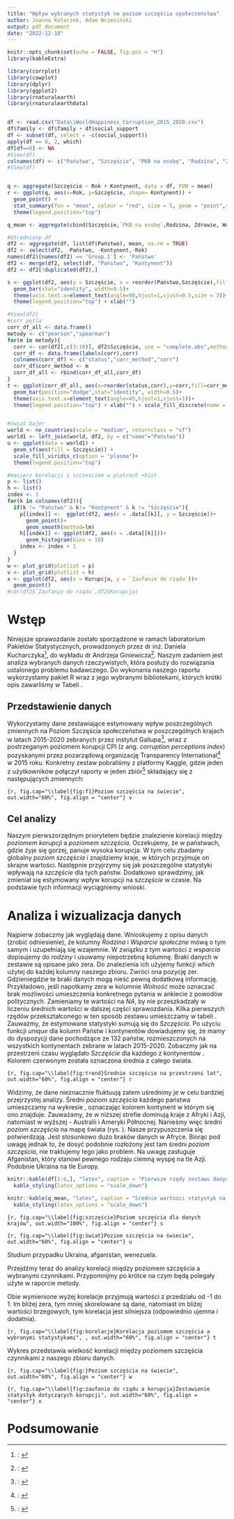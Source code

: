 ---
title: "Wpływ wybranych statystyk na poziom szczęścia społeczeństwa"
author: Joanna Kołaczek, Adam Wrzesiński
output: pdf_document
date: "2022-12-18"
---
\renewcommand{\contentsname}{Spis treści}
\renewcommand{\figurename}{Wykres}
\renewcommand{\tablename}{Tabela}

```{r setup, include=FALSE}
knitr::opts_chunk$set(echo = FALSE, fig.pos = "H")
library(kableExtra)
```

```{r echo=FALSE, warning=FALSE, include=FALSE}

library(corrplot)
library(cowplot)
library(dplyr)
library(ggplot2)
library(rnaturalearth)
library(rnaturalearthdata)


df <- read.csv("Data\\WorldHappiness_Corruption_2015_2020.csv")
df$family <- df$family + df$social_support  
df <- subset(df, select = -c(social_support))
apply(df == 0, 2, which)
df[df==0] <- NA
#View(df)
colnames(df) <- c("Państwo", "Szczęście", "PKB na osobę", "Rodzina", "Zdrowie", "Wolność", "Szczodrość", "Zaufanie do rządu","Dystopia", "Kontynent","Rok", "Korupcja")
#View(df)


q <- aggregate(Szczęście ~ Rok + Kontynent, data = df, FUN = mean)
r <- ggplot(q, aes(x=Rok, y=Szczęście, shape= Kontynent)) +
  geom_point() +
  stat_summary(fun = "mean", colour = "red", size = 5, geom = "point",shape = "o") +
  theme(legend.position="top")

q_mean <- aggregate(cbind(Szczęście,`PKB na osobę`,Rodzina, Zdrowie, Wolność, Szczodrość, `Zaufanie do rządu`, Dystopia, Korupcja) ~ Kontynent, data = df, FUN = mean)

#Uśredniony df
df2 <- aggregate(df, list(df$Państwo), mean, na.rm = TRUE)
df2 <- select(df2, -Państwo, -Kontynent,-Rok)
names(df2)[names(df2) == 'Group.1'] <- 'Państwo'
df2 <- merge(df2, select(df, "Państwo", "Kontynent"))
df2 <- df2[!duplicated(df2),]

s <- ggplot(df2, aes(y = Szczęście, x = reorder(Państwo,Szczęście),fill=Kontynent))+
  geom_bar(stat="identity", width=0.5)+
  theme(axis.text.x=element_text(angle=90,hjust=1,vjust=0.5,size = 3))+
  theme(legend.position="top") + xlab("")

#View(df2)
#corr pętla
corr_df_all <- data.frame()
metody <- c("pearson","spearman")
for(m in metody){
  corr <- cor(df2[,c(3:10)], df2$Szczęście, use = "complete.obs",method = m)
  corr_df <- data.frame(labels(corr),corr)
  colnames(corr_df) <- c("status","corr_method","corr")
  corr_df$corr_method <- m
  corr_df_all <- rbind(corr_df_all,corr_df)
}
t <- ggplot(corr_df_all, aes(x=reorder(status,corr),y=corr,fill=corr_method)) +
  geom_bar(position="dodge",stat="identity", width=0.5)+
  theme(axis.text.x=element_text(angle=45,hjust=1,vjust=1))+
  theme(legend.position="top") + xlab("") + scale_fill_discrete(name = "Metoda korelacji") +ylab("korelacja")


#świat bajer
world <- ne_countries(scale = "medium", returnclass = "sf")
world1 <- left_join(world, df2, by = c("name"="Państwo"))
u <- ggplot(data = world1) +
  geom_sf(aes(fill = Szczęście)) +
  scale_fill_viridis_c(option = "plasma")+
  theme(legend.position="top")

#macierz korelacji z szczesciem w plotrach +hist
p <- list()
h <- list()
index <- 1
for(k in colnames(df2)){
  if(k != "Państwo" & k!= "Kontynent" & k != "Szczęście"){
    p[[index]] <-  ggplot(df2, aes(x = .data[[k]], y = Szczęście))+ 
      geom_point()+
      geom_smooth(method=lm)
    h[[index]] <- ggplot(df2, aes(x = .data[[k]]))+
      geom_histogram(bins = 10)
    index <- index + 1
  }
}
w <- plot_grid(plotlist = p)
v <- plot_grid(plotlist = h)
x <- ggplot(df2, aes(x = Korupcja, y = `Zaufanie do rządu`))+ 
  geom_point()
#cor(df2$`Zaufanie do rządu`,df2$Korupcja)
```

\newpage

\tableofcontents

\newpage

# Wstęp

Niniejsze sprawozdanie zostało sporządzone w ramach laboratorium Pakietów Statystycznych, prowadzonych przez dr inż. Daniela Kucharczyka[^1], do wykładu dr Andrzeja Giniewicza[^2]. Naszym zadaniem jest analiza wybranych danych rzeczywistych, która posłuży do rozwiązania ustalonego problemu badawczego.
Do wykonania naszego raportu wykorzystamy pakiet R wraz z jego wybranymi bibliotekami, których krótki opis zawarliśmy w Tabeli \ref{tab:pakiety}.

\begin{center}
```{r}

nazwa <- c("corrplot",
           "cowplot",
           "dplyr",
           "ggplot2",
           "rnaturalearth",
           "rnaturalearthdata")
opis <- c("Wizualizacja korelacji między zmiennymi w postaci macierzy korelacji lub wykresu słupkowego.", 
                  "Łatwiejsze komponowanie wielu wykresów na jednym rysunku.",  
                  "Wykonywanie prostych i wydajnych operacji na tabelach danych.",
                  "Tworzenie estetycznych i profesjonalnych wykresów i wizualizacji danych.", 
                  "Pobiera i przetwarza dane o kształcie i granicach krajów oraz innych obszarów geograficznych na całym świecie.",  
                  "Dostarcza dodatkowo wiele innych danych geograficznych.")

Packages <- data.frame(nazwa, opis)
knitr::kable(Packages,"latex", align = c("c", "c"), caption = "Biblioteki używane w raporcie", label = "pakiety") %>%
  kable_styling(latex_options=c("hold_position", "scale_down"))
```
\end{center}
## Przedstawienie danych

Wykorzystamy dane zestawiające estymowany wpływ poszczególnych zmiennych na Poziom Szczęścia społeczeństwa w poszczególnych krajach w latach 2015-2020 zebranych przez instytut Gallupa[^3], wraz z postrzeganym poziomem korupcji CPI (z ang. _corruption perceptions index_) pozyskanymi przez pozarządową organizację Transparency International[^4] w 2015 roku. Konkretny zestaw pobraliśmy z platformy Kaggle, gdzie jeden z użytkowników połączył raporty w jeden zbiór[^5] składający się z następujących zmiennych:

\begin{itemize}
\item \textbf{Poziom szczęścia} - średnia odpowiedzi na pytanie dotyczące oceny życia,
\item \textbf{Państwo} - nazwa państwa do którego odnoszą się pozostałe dane,
\item \textbf{Kontynent} - kontynent na którym znajduje się dane państwo,
\item \textbf{Rok} - rok z którego pochodzą zebrane dane,
\item \textbf{PKB na osobę} - zakres, w jakim PKB na mieszkańca przyczynia się do obliczenia poziomu szczęścia. Jest to stosunek wartości PKB w cenach bieżących do liczby ludności danego obszaru,
\item \textbf{Rodzina} -stopień, w jakim rodzina przyczynia się do obliczenia poziomu szczęścia. Jest to średnia odpowiedzi w danym kraju, na pytanie GWP ,,Czy będąc w potrzebie, możesz zawsze liczyć na krewnych bądź przyjaciół?'',
\item \textbf{Zdrowie} -stopień, w jakim oczekiwana długość życia przyczynia się do obliczenia poziomu szczęścia. Estymowana długość życia, obliczana na podstawie danych Światowej Organizacji Zdrowia,
\item \textbf{Wolność} -stopień, w jakim wolność przyczynia się do obliczenia poziomu szczęścia. Uśredniona odpowiedź na pytanie GWP ,,Czy jesteś usatysfakcjonowany z poziomu wolności wyboru, do tego co chcesz robić w swoim życiu?'',
\item \textbf{Szczodrość} -stopień, w jakim szczodrość przyczynia się do obliczenia poziomu szczęścia. Równa residuum z regresji średniej krajowej odpowiedzi na pytanie ,,Czy w ostatnim miesiącu przekazałeś pieniądze na cele charytatywne?''. Przeliczony w stosunku do PKB na osobę,
\item \textbf{Zaufanie do rządu} - stopień, w jakim zaufanie do rządu przyczynia się do obliczenia poziomu szczęścia. Wnioskowany na podstawie odpowiedzi na pytania ,,Czy korupcja jest rozpowszechniona w rządzie?'' oraz ,,Czy korupcja jest rozpowszechniona w przedsiębiorstwach?''. W przypadku braku danych dotyczących korupcji w rządzie, jako ogólną miarę postrzegania korupcji stosuje się percepcję korupcji w biznesie.
\item \textbf{Korupcja} - Postrzegany poziom korupcji w państwie. Im wyższa punktacja, tym niższa korupcja.
\end{itemize}

```{r, fig.cap="\\label{fig:f1}Poziom szczęścia na świecie", out.width="60%", fig.align = "center"}
v
```

## Cel analizy

Naszym pierwszorzędnym priorytetem będzie znalezienie korelacji między _poziomem korupcji_ a _poziomem szczęścia_. Oczekujemy, że w państwach, gdzie żyje się gorzej, panuje wysoka korupcja. W tym celu zbadamy globalny _poziom szczęścia_ i znajdziemy kraje, w których przyjmuje on skrajne wartości. Następnie przyjrzymy się jak poszczególne statystyki wpływają na _szczęście_ dla tych państw. Dodatkowo sprawdzimy, jak zmieniał się estymowany wpływ korupcji na _szczęście_ w czasie.
Na podstawie tych informacji wyciągniemy wnioski.

[^1]:: \href{http://prac.im.pwr.edu.pl/~giniew/doku.php}{http://prac.im.pwr.edu.pl/~giniew/doku.php}
[^2]:: \href{http://prac.im.pwr.edu.pl/~kucharczyk/}{https://dkucharc.github.io/academic/}
[^3]:: \href{https://worldhappiness.report/archive/}{https://worldhappiness.report/archive/}
[^4]:: \href{https://www.transparency.org/en/cpi/2021}{https://www.transparency.org/en/cpi/2021}
[^5]:: \href{https://www.kaggle.com/datasets/eliasturk/world-happiness-based-on-cpi-20152020}{https://www.kaggle.com/datasets/eliasturk/world-happiness-based-on-cpi-20152020}

\newpage

# Analiza i wizualizacja danych

Najpierw zobaczmy jak wyglądają dane. Wnioskujemy z opisu danych (zrobić odniesienie), że kolumny _Rodzina_ i _Wsparcie społeczne_ mówą o tym samym i uzupełniają się wzajemnie. W związku z tym wartości z _wsparcia_ dopisujemy do _rodziny_ i usuwamy niepotrzebną kolumnę. Braki danych w zestawie są opisane jako zera. Do znalezienia ich użyjemy funkcji _which_ użytej do każdej kolumny naszego zbioru. Zwróci ona pozycję zer. Gdzieniegdzie te braki danych mogą nieść pewną dodatkową informację. Przykładowo, jeśli napotkamy zera w kolumnie *Wolność* może oznaczać brak możliwości umieszczenia konkretnego pytania w ankiecie z powodów politycznych. Zamieniamy te wartości na *NA*, by nie przeszkadzały w liczeniu średnich wartości w dalszej części sprawozdania. Kilka pierwszych rzędów przekształconego w ten sposób zestawu umieszczamy w tabeli \ref{tab:head}. Zauważmy, że estymowane statystyki sumują się do *Szczęścia*. Po użyciu funkcji *unique* dla kolumn Państw i kontynentów dowiadujemy się, że mamy do dyspozycji dane pochodzące ze 132 państw, rozmieszczonych na wszystkich kontynentach zebrane w latach 2015-2020. Zobaczmy jak na przestrzeni czasu wyglądało *Szczęście* dla każdego z kontynentów \ref{fig:trend}. Kolorem czerwonym została oznaczona średnia z całego świata.

```{r, fig.cap="\\label{fig:trend}Średnie szczęście na przestrzeni lat", out.width="60%", fig.align = "center"}
r
```




Widzimy, że dane nieznacznie fluktuują zatem uśrednimy je w celu bardziej przejrzystej analizy. Średni _poziom szczęścia_ każdego państwa umieszczamy na wykresie \ref{fig:szczęście}, oznaczając kolorem kontynent w którym się ono znajduje.
Zauważamy, że w niższej strefie dominują kraje z Afryki i Azji, natomiast w wyższej - Australii i Ameryki Północnej. Nanieśmy więc średni _poziom szczęścia_ na mapę świata (rys. \ref{fig:świat}). Nasze przypuszczenia się potwierdzają. Jest stosunkowo dużo braków danych w Afryce. Biorąc pod uwagę jednak to, że dosyć podobnie rozłożony jest tam średni _poziom szczęścia_, nie traktujemy tego jako problem. Na uwagę zasługuje Afganistan, który stanowi pewnego rodzaju ciemną wyspę na tle Azji. Podobnie Ukraina na tle Europy.


```{r, echo=FALSE, warning=FALSE}
knitr::kable(df[1:6,], "latex", caption = "Pierwsze rzędy zestawu danych", label = "head") %>% 
  kable_styling(latex_options = "scale_down")
```

```{r, echo=FALSE, warning=FALSE}
knitr::kable(q_mean, "latex", caption = "Średnie wartości statystyk na kontynentach", label = "meany") %>% 
  kable_styling(latex_options = "scale_down")
```

```{r, fig.cap="\\label{fig:szczęście}Poziom szczęścia dla danych krajów", out.width="100%", fig.align = "center"}
s
```


```{r, fig.cap="\\label{fig:świat}Poziom szczęścia na świecie", out.width="60%", fig.align = "center"}
u
```

Studium przypadku Ukraina, afganistan, wenezuela.


Przejdźmy teraz do analizy korelacji między poziomem szczęścia a wybranymi czynnikami. Przypomnijmy po krótce na czym będą polegały użyte w raporcie metody.
\begin{itemize}
\item {Korelacja Pearsona} mierzy stopień zależności liniowej pomiędzy dwoma zmiennymi.
\item {Korelacja Spearmana} mierzy stopień korelacji pomiędzy dwoma zmiennymi na podstawie ich pozycji w rankingu. Może być obliczana dla danych, które nie są dobrze opisane przez prostą, ale istnieje między nimi jakiś rodzaj zależności.
\end{itemize}
Obie wymienione wyżej korelacje przyjmują wartości z przedziału od -1 do 1. Im bliżej zera, tym mniej skorelowane są dane, natomiast im bliżej wartości brzegowych, tym korelacja jest silniejsza (odpowiednio ujemna i dodatnia). 


```{r, fig.cap="\\label{fig:korelacje}Korelacja poziomem szczęścia a wybranymi statystykami", , out.width="60%", fig.align = "center"}
t
```

Wykres \ref{fig:korelacje} przedstawia wielkość korelacji między poziomem szczęścia czynnikami z naszego zbioru danych. 

```{r, fig.cap="\\label{fig:}Poziom szczęścia na świecie", out.width="60%", fig.align = "center"}
w
```


```{r, fig.cap="\\label{fig:zaufanie do rządu a korupcja}Zestawienie statystyk dotyczących korupcji", out.width="60%", fig.align = "center"}
x
```


# Podsumowanie